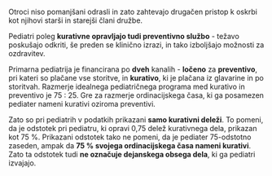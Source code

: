Otroci niso pomanjšani odrasli in zato zahtevajo drugačen pristop k oskrbi kot njihovi starši in
starejši člani družbe.

Pediatri poleg **kurativne opravljajo tudi preventivno službo** - težavo poskušajo odkriti,
še preden se klinično izrazi, in tako izboljšajo možnosti za ozdravitev.

Primarna pediatrija je financirana po **dveh** kanalih - **ločeno** za **preventivo**, pri kateri
so plačane vse storitve, in **kurativo**, ki je plačana iz glavarine in po storitvah. Razmerje
idealnega pediatričnega programa med kurativo in preventivo je 75 : 25. Gre za razmerje
ordinacijskega časa, ki ga posamezen pediater nameni kurativi oziroma preventivi.

Zato so pri pediatrih v podatkih prikazani **samo kurativni deleži**. To pomeni, da je odstotek pri
pediatru, ki opravi 0,75 delež kurativnega dela, prikazan kot 75 %. Prikazani odstotek tako ne
pomeni, da je pediater 75-odstotno zaseden, ampak da **75 % svojega ordinacijskega časa nameni
kurativi**. Zato ta odstotek tudi **ne označuje dejanskega obsega dela**, ki ga pediatri izvajajo.
